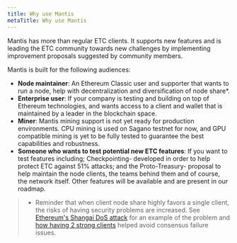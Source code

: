 ```yaml
---
title: Why use Mantis
metaTitle: Why use Mantis
---
```


Mantis has more than regular ETC clients. It supports new features and is leading the ETC community towards new challenges by implementing improvement proposals suggested by community members.

Mantis is built for the following audiences:

  - **Node maintainer**: An Ethereum Classic user and supporter that wants to run a node, help with decentralization and diversification of node share*.
  - **Enterprise user**: If your company is testing and building on top of Ethereum technologies, and wants access to a client and wallet that is maintained by a leader in the blockchain space.
  - **Miner**: Mantis mining support is not yet ready for production environments. CPU mining is used on Sagano testnet for now, and GPU compatible mining is yet to be fully tested to guarantee the best capabilities and robustness.
  - **Someone who wants to test potential new ETC features**: If you want to test features including; Checkpointing- developed in order to help protect ETC against 51% attacks; and the Proto-Treasury- proposal to help maintain the node clients, the teams behind them and of course, the network itself. Other features will be available and are present in our roadmap.

> * Reminder that when client node share highly favors a single client, the risks of having security problems are increased. See [Ethereum's Shangai DoS attack](https://ro.ecu.edu.au/cgi/viewcontent.cgi?article=1219&context=ism) for an example of the problem and [how having 2 strong clients](https://blog.ethereum.org/2016/09/22/ethereum-network-currently-undergoing-dos-attack/) helped avoid consensus failure issues.
